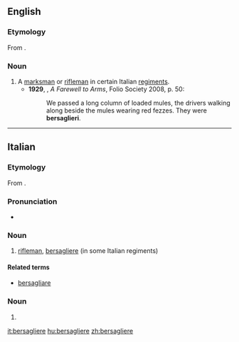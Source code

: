 ==English==

===Etymology===
From {{etyl|it|en}} {{term|bersagliere|lang=it}}.

===Noun===
{{en-noun|bersaglieri}}

# A [[marksman]] or [[rifleman]] in certain Italian [[regiment]]s.
#* '''1929''', {{w|Ernest Hemingway}}, ''A Farewell to Arms'', Folio Society 2008, p. 50:
#*: We passed a long column of loaded mules, the drivers walking along beside the mules wearing red fezzes. They were '''bersaglieri'''.

----

==Italian==

===Etymology===
From {{suffix|bersaglio|iere|lang=it}}.

===Pronunciation===
* {{IPA|/bersaʎˈʎɛre/|lang=it}}

===Noun===
{{it-noun|m}}

# [[rifleman]], [[#English|bersagliere]] (in some Italian regiments)

====Related terms====
* [[bersagliare]]

===Noun===
{{head|it|plural|g=f}}

# {{plural of|bersagliera|lang=it}}

[[it:bersagliere]]
[[hu:bersagliere]]
[[zh:bersagliere]]